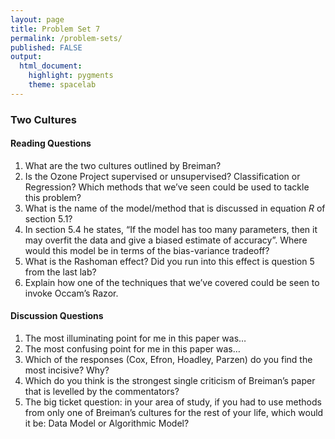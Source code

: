 ```yaml
---
layout: page
title: Problem Set 7
permalink: /problem-sets/
published: FALSE
output: 
  html_document: 
    highlight: pygments
    theme: spacelab
---
```


### Two Cultures

#### Reading Questions

1. What are the two cultures outlined by Breiman?
2. Is the Ozone Project supervised or unsupervised? Classification or Regression? Which methods that we've seen could be used to tackle this problem?
3. What is the name of the model/method that is discussed in equation $R$ of section 5.1?
4. In section 5.4 he states, "If the model has too many parameters, then it may overfit the data and give a biased estimate of accuracy". Where would this model be in terms of the bias-variance tradeoff?
5. What is the Rashoman effect? Did you run into this effect is question 5 from the last lab?
6. Explain how one of the techniques that we've covered could be seen to invoke Occam's Razor.

#### Discussion Questions
1. The most illuminating point for me in this paper was...
2. The most confusing point for me in this paper was...
1. Which of the responses (Cox, Efron, Hoadley, Parzen) do you find the most incisive? Why?
2. Which do you think is the strongest single criticism of Breiman's paper that is levelled by the commentators?
3. The big ticket question: in your area of study, if you had to use methods from only one of Breiman's cultures for the rest of your life, which would it be: Data Model or Algorithmic Model?